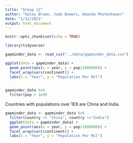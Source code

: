 ```yaml
---
title: "Group 12"
author: "Haley Brown, Jade Bowers, Amanda Photenhauer"
date: "1/12/2021"
output: html_document
---
```


```r
knitr::opts_chunk$set(echo = TRUE)
```

```r
library(tidyverse)
```

```r
gapminder_data <- read_csv("../data/gapminder_data.csv")
```

```r
ggplot(data = gapminder_data) +
  geom_point(aes(x = year, y = pop/1000000)) +
  facet_wrap(vars(continent)) +
  labs(x = "Year", y = "Population Per Mil")
  
```

```r
gapminder_data %>% 
  filter(pop > 1e9)
```

Countries with populations over 1E9 are China and India.

```r
gapminder_data <- gapminder_data %>% 
  filter(country != "China", country !="India")
  ggplot(data = gapminder_data) +
  geom_point(aes(x = year, y = pop/1000000)) +
  facet_wrap(vars(continent)) +
  labs(x = "Year", y = "Population Per Mil")

```

